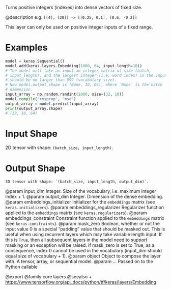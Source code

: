 Turns positive integers (indexes) into dense vectors of fixed size.

@description
e.g. `[[4], [20]] -> [[0.25, 0.1], [0.6, -0.2]]`

This layer can only be used on positive integer inputs of a fixed range.

# Examples
```python
model = keras.Sequential()
model.add(keras.layers.Embedding(1000, 64, input_length=10))
# The model will take as input an integer matrix of size (batch,
# input_length), and the largest integer (i.e. word index) in the input
# should be no larger than 999 (vocabulary size).
# Now model.output_shape is (None, 10, 64), where `None` is the batch
# dimension.
input_array = np.random.randint(1000, size=(32, 10))
model.compile('rmsprop', 'mse')
output_array = model.predict(input_array)
print(output_array.shape)
# (32, 10, 64)
```

# Input Shape
2D tensor with shape: `(batch_size, input_length)`.

# Output Shape
    3D tensor with shape: `(batch_size, input_length, output_dim)`.

@param input_dim Integer. Size of the vocabulary,
    i.e. maximum integer index + 1.
@param output_dim Integer. Dimension of the dense embedding.
@param embeddings_initializer Initializer for the `embeddings`
    matrix (see `keras.initializers`).
@param embeddings_regularizer Regularizer function applied to
    the `embeddings` matrix (see `keras.regularizers`).
@param embeddings_constraint Constraint function applied to
    the `embeddings` matrix (see `keras.constraints`).
@param mask_zero Boolean, whether or not the input value 0 is a special
    "padding" value that should be masked out.
    This is useful when using recurrent layers which
    may take variable length input. If this is `True`,
    then all subsequent layers in the model need
    to support masking or an exception will be raised.
    If mask_zero is set to True, as a consequence,
    index 0 cannot be used in the vocabulary (input_dim should
    equal size of vocabulary + 1).
@param object Object to compose the layer with. A tensor, array, or sequential model.
@param ... Passed on to the Python callable

@export
@family core layers
@seealso
+ <https://www.tensorflow.org/api_docs/python/tf/keras/layers/Embedding>
